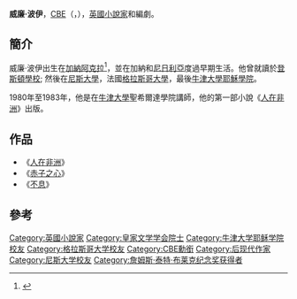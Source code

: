 {{expand|time=2014-04-13T07:59:16+00:00}}
{{refimprove|time=2014-04-13T07:59:16+00:00}}
'''威廉·波伊'''，[[英帝國司令勳章|CBE]]（{{lang-en|'''William Boyd'''}}，{{bd|1952年|3月7日|||Boyd, William}}），[[英國|英國]][[小說家|小說家]]和編劇。

==簡介==
威廉·波伊出生在[[加納|加納]][[阿克拉|阿克拉]]<ref name="William Boyd - Biography">{{cite news |title=William Boyd - Biography |url=http://www.williamboyd.co.uk/biography |work=williamboyd.co.uk |date= |accessdate=2012-03-04 |archive-date=2021-01-29 |archive-url=https://web.archive.org/web/20210129190910/http://williamboyd.co.uk/biography/ |dead-url=no }}</ref>，並在加納和[[尼日利亞|尼日利亞]]度過早期生活。他曾就讀於[[登斯頓學校|登斯頓學校]]; 然後在[[尼斯大學|尼斯大學]]，法國[[格拉斯哥大學|格拉斯哥大學]]，最後[[牛津大學耶穌學院|牛津大學耶穌學院]]。

1980年至1983年，他是在[[牛津大學|牛津大學]]聖希爾達學院講師，他的第一部小說《[[人在非洲|人在非洲]]》出版。

==作品==
*《[[人在非洲|人在非洲]]》
*《[[赤子之心|赤子之心]]》
*《[[不息|不息]]》

==參考==
{{reflist}}

{{詹姆斯·泰特·布莱克纪念奖获得者}}
{{Authority control}}

{{DEFAULTSORT:Boyd, William}}
[[Category:英國小說家|Category:英國小說家]]
[[Category:皇家文学学会院士|Category:皇家文学学会院士]]
[[Category:牛津大学耶稣学院校友|Category:牛津大学耶稣学院校友]]
[[Category:格拉斯哥大学校友|Category:格拉斯哥大学校友]]
[[Category:CBE勳銜|Category:CBE勳銜]]
[[Category:后现代作家|Category:后现代作家]]
[[Category:尼斯大学校友|Category:尼斯大学校友]]
[[Category:詹姆斯·泰特·布莱克纪念奖获得者|Category:詹姆斯·泰特·布莱克纪念奖获得者]]